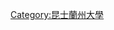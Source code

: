 {{Commons category|Queensland University of Technology}}
{{catmore|昆士蘭科技大學}}

[[Category:昆士蘭州大學|Category:昆士蘭州大學]]